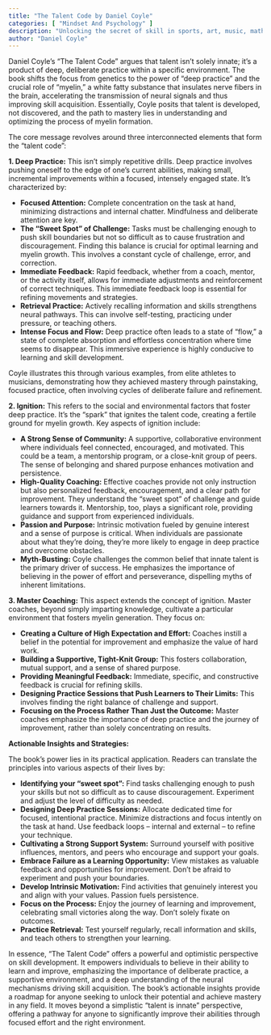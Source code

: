 ```yaml
---
title: "The Talent Code by Daniel Coyle"
categories: [ "Mindset And Psychology" ]
description: "Unlocking the secret of skill in sports, art, music, math, and more"
author: "Daniel Coyle"
---
```

Daniel Coyle's "The Talent Code" argues that talent isn't solely innate; it's a product of deep, deliberate practice within a specific environment.  The book shifts the focus from genetics to the power of "deep practice" and the crucial role of "myelin," a white fatty substance that insulates nerve fibers in the brain, accelerating the transmission of neural signals and thus improving skill acquisition.  Essentially, Coyle posits that talent is developed, not discovered, and the path to mastery lies in understanding and optimizing the process of myelin formation.

The core message revolves around three interconnected elements that form the "talent code":

**1. Deep Practice:** This isn't simply repetitive drills.  Deep practice involves pushing oneself to the edge of one's current abilities, making small, incremental improvements within a focused, intensely engaged state.  It’s characterized by:

* **Focused Attention:**  Complete concentration on the task at hand, minimizing distractions and internal chatter.  Mindfulness and deliberate attention are key.
* **The "Sweet Spot" of Challenge:**  Tasks must be challenging enough to push skill boundaries but not so difficult as to cause frustration and discouragement.  Finding this balance is crucial for optimal learning and myelin growth.  This involves a constant cycle of challenge, error, and correction.
* **Immediate Feedback:**  Rapid feedback, whether from a coach, mentor, or the activity itself, allows for immediate adjustments and reinforcement of correct techniques.  This immediate feedback loop is essential for refining movements and strategies.
* **Retrieval Practice:**  Actively recalling information and skills strengthens neural pathways.  This can involve self-testing, practicing under pressure, or teaching others.
* **Intense Focus and Flow:**  Deep practice often leads to a state of "flow," a state of complete absorption and effortless concentration where time seems to disappear. This immersive experience is highly conducive to learning and skill development.

Coyle illustrates this through various examples, from elite athletes to musicians, demonstrating how they achieved mastery through painstaking, focused practice, often involving cycles of deliberate failure and refinement.

**2. Ignition:**  This refers to the social and environmental factors that foster deep practice.  It's the "spark" that ignites the talent code, creating a fertile ground for myelin growth.  Key aspects of ignition include:

* **A Strong Sense of Community:**  A supportive, collaborative environment where individuals feel connected, encouraged, and motivated.  This could be a team, a mentorship program, or a close-knit group of peers.  The sense of belonging and shared purpose enhances motivation and persistence.
* **High-Quality Coaching:**  Effective coaches provide not only instruction but also personalized feedback, encouragement, and a clear path for improvement. They understand the "sweet spot" of challenge and guide learners towards it.  Mentorship, too, plays a significant role, providing guidance and support from experienced individuals.
* **Passion and Purpose:**  Intrinsic motivation fueled by genuine interest and a sense of purpose is critical.  When individuals are passionate about what they're doing, they're more likely to engage in deep practice and overcome obstacles.
* **Myth-Busting:**  Coyle challenges the common belief that innate talent is the primary driver of success.  He emphasizes the importance of believing in the power of effort and perseverance, dispelling myths of inherent limitations.

**3. Master Coaching:** This aspect extends the concept of ignition. Master coaches, beyond simply imparting knowledge, cultivate a particular environment that fosters myelin generation.  They focus on:

* **Creating a Culture of High Expectation and Effort:**  Coaches instill a belief in the potential for improvement and emphasize the value of hard work.
* **Building a Supportive, Tight-Knit Group:**  This fosters collaboration, mutual support, and a sense of shared purpose.
* **Providing Meaningful Feedback:**  Immediate, specific, and constructive feedback is crucial for refining skills.
* **Designing Practice Sessions that Push Learners to Their Limits:**  This involves finding the right balance of challenge and support.
* **Focusing on the Process Rather Than Just the Outcome:**  Master coaches emphasize the importance of deep practice and the journey of improvement, rather than solely concentrating on results.

**Actionable Insights and Strategies:**

The book's power lies in its practical application.  Readers can translate the principles into various aspects of their lives by:

* **Identifying your "sweet spot":**  Find tasks challenging enough to push your skills but not so difficult as to cause discouragement. Experiment and adjust the level of difficulty as needed.
* **Designing Deep Practice Sessions:**  Allocate dedicated time for focused, intentional practice. Minimize distractions and focus intently on the task at hand.  Use feedback loops – internal and external – to refine your technique.
* **Cultivating a Strong Support System:**  Surround yourself with positive influences, mentors, and peers who encourage and support your goals.
* **Embrace Failure as a Learning Opportunity:**  View mistakes as valuable feedback and opportunities for improvement. Don't be afraid to experiment and push your boundaries.
* **Develop Intrinsic Motivation:**  Find activities that genuinely interest you and align with your values. Passion fuels persistence.
* **Focus on the Process:**  Enjoy the journey of learning and improvement, celebrating small victories along the way.  Don't solely fixate on outcomes.
* **Practice Retrieval:**  Test yourself regularly, recall information and skills, and teach others to strengthen your learning.


In essence, "The Talent Code" offers a powerful and optimistic perspective on skill development.  It empowers individuals to believe in their ability to learn and improve, emphasizing the importance of deliberate practice, a supportive environment, and a deep understanding of the neural mechanisms driving skill acquisition.  The book's actionable insights provide a roadmap for anyone seeking to unlock their potential and achieve mastery in any field.  It moves beyond a simplistic "talent is innate" perspective, offering a pathway for anyone to significantly improve their abilities through focused effort and the right environment.

